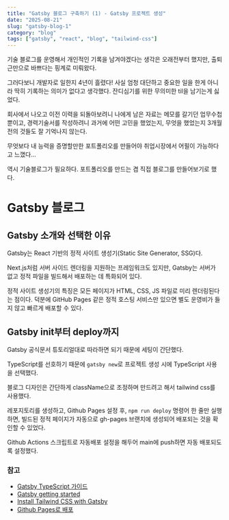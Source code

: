 ```yaml
---
title: "Gatsby 블로그 구축하기 (1) - Gatsby 프로젝트 생성"
date: "2025-08-21"
slug: "gatsby-blog-1"
category: "blog"
tags: ["gatsby", "react", "blog", "tailwind-css"]
---
```


기술 블로그를 운영해서 개인적인 기록을 남겨야겠다는 생각은 오래전부터 했지만, 출퇴근만으로 바쁘다는 핑계로 미뤄왔다.

그러다보니 개발자로 일한지 4년이 흘렸다! 사실 엄청 대단하고 중요한 일을 한게 아니라 딱히 기록하는 의미가 없다고 생각했다. 잔디심기를 위한 무의미한 til을 남기는게 싫었다.

회사에서 나오고 이전 이력을 되돌아보려니 나에게 남은 자료는 메모를 갈기던 업무수첩 뿐이고, 경력기술서를 작성하려니 과거에 어떤 고민을 했었는지, 무엇을 했었는지 3개월전의 것들도 잘 기억나지 않는다.

무엇보다 내 능력을 증명할만한 포트폴리오를 만들어야 취업시장에서 어필이 가능하다고 느꼈다...

역시 기술블로그가 필요하다. 포트폴리오를 만드는 겸 직접 블로그를 만들어보기로 했다.

# Gatsby 블로그

## Gatsby 소개와 선택한 이유

Gatsby는 React 기반의 정적 사이트 생성기(Static Site Generator, SSG)다.

Next.js처럼 서버 사이드 렌더링을 지원하는 프레임워크도 있지만, Gatsby는 서버가 없고 정적 파일을 빌드해서 배포하는 데 특화되어 있다.

정적 사이트 생성기의 특징은 모든 페이지가 HTML, CSS, JS 파일로 미리 렌더링된다는 점이다. 덕분에 GitHub Pages 같은 정적 호스팅 서비스만 있으면 별도 운영비가 들지 않고 빠르게 배포할 수 있다.

## Gatsby init부터 deploy까지

Gatsby 공식문서 튜토리얼대로 따라하면 되기 때문에 세팅이 간단했다.

TypeScript를 선호하기 때문에 `gatsby new`로 프로젝트 생성 시에 TypeScript 사용을 선택했다.

블로그 디자인은 간단하게 className으로 조정하며 만드려고 해서 tailwind css를 사용했다.

레포지토리를 생성하고, Github Pages 설정 후, `npm run deploy` 명령어 한 줄만 실행하면, 빌드된 정적 페이지가 자동으로 gh-pages 브랜치에 생성되어 배포되는 것을 확인할 수 있었다.

Github Actions 스크립트로 자동배포 설정을 해두어 main에 push하면 자동 배포되도록 설정했다.

### 참고

- [Gatsby TypeScript 가이드](https://www.gatsbyjs.com/docs/how-to/custom-configuration/typescript/)
- [Gatsby getting started](https://www.gatsbyjs.com/docs/tutorial/getting-started/)
- [Install Tailwind CSS with Gatsby](https://tailwindcss.com/docs/installation/framework-guides/gatsby)
- [Github Pages로 배포](https://www.gatsbyjs.com/docs/how-to/previews-deploys-hosting/how-gatsby-works-with-github-pages/)
